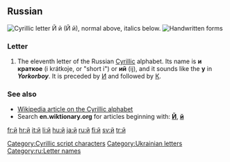 {{Cyrillic character info|hex=439|name=CYRILLIC SMALL LETTER SHORT I}}
{{also|Appendix:Variations of "i"}}
==Russian==
[[File:Cyrillic J.png|thumb|right|Cyrillic letter '''Й й''' (''Й й''), normal above, italics below.]]
[[File:11-Russian alphabet-Й й.svg|thumb|Handwritten forms]]

===Letter===
{{infl|ru|letter|lower case||upper case|Й}}

# The eleventh letter of the Russian [[Cyrillic]] alphabet. Its name is '''и краткое''' (i krátkoje, or "short i") or '''ий''' (ij), and it sounds like the '''y''' in '''''Y'''ork'' or ''bo'''y'''''. It is preceded by [[и|И]] and followed by [[к|К]].

===See also===
* [[w:Cyrillic alphabet|Wikipedia article on the Cyrillic alphabet]]
* Search '''en.wiktionary.org''' for articles beginning with: '''[http://en.wiktionary.org/w/index.php?title=Special%3AAllpages&from=%D0%99&namespace=0 Й]''', '''[http://en.wiktionary.org/w/index.php?title=Special%3AAllpages&from=%D0%B9&namespace=0 й]'''

[[Category:Cyrillic script characters]]
[[Category:Ukrainian letters]]
[[Category:ru:Letter names]]

[[fr:й]]
[[hr:й]]
[[it:й]]
[[li:й]]
[[hu:й]]
[[ja:й]]
[[ru:й]]
[[fi:й]]
[[sv:й]]
[[tr:й]]